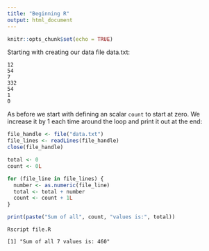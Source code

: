 ```yaml
---
title: "Beginning R"
output: html_document
---
```


```r
knitr::opts_chunk$set(echo = TRUE)
```

Starting with creating our data file data.txt:

```
12
54
7
332
54
1
0
```

As before we start with defining an scalar `count` to start at zero. 
We increase it by 1 each time around the loop and print it out at the end:

```R
file_handle <- file("data.txt")
file_lines <- readLines(file_handle)
close(file_handle)

total <- 0
count <- 0L

for (file_line in file_lines) {
  number <- as.numeric(file_line)
  total <- total + number
  count <- count + 1L
}

print(paste("Sum of all", count, "values is:", total))
```

```
Rscript file.R

[1] "Sum of all 7 values is: 460"
```
